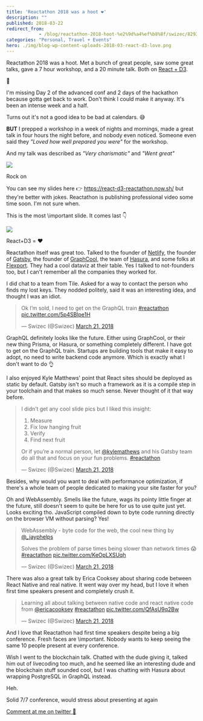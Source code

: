 ```yaml
---
title: 'Reactathon 2018 was a hoot ❤️'
description: ""
published: 2018-03-22
redirect_from: 
            - /blog/reactathon-2018-hoot-%e2%9d%a4%ef%b8%8f/swizec/8293
categories: "Personal, Travel + Events"
hero: ./img/blog-wp-content-uploads-2018-03-react-d3-love.png
---
```

Reactathon 2018 was a hoot. Met a bunch of great people, saw some great talks, gave a 7 hour workshop, and a 20 minute talk. Both on [React + D3](https://swizec.com/reactd3js).





🤘



I'm missing Day 2 of the advanced conf and 2 days of the hackathon because gotta get back to work. Don't think I could make it anyway. It's been an intense week and a half.



Turns out it's not a good idea to be bad at calendars. 😅



**BUT** I prepped a workshop in a week of nights and mornings, made a great talk in four hours the night before, and nobody even noticed. Someone even said they _"Loved how well prepared you were"_ for the workshop.



And my talk was described as _"Very charismatic"_ and _"Went great"_



![](./img/blog-wp-content-uploads-2018-03-rock-on.gif)



Rock on





You can see my slides here 👉 <https://react-d3-reactathon.now.sh/> but they're better with jokes. Reactathon is publishing professional video some time soon. I'm not sure when.



This is the most \\important slide. It comes last 👇



![](./img/blog-wp-content-uploads-2018-03-react-d3-love.png)



React+D3 = ❤️





Reactathon itself was great too. Talked to the founder of [Netlify](http://netlify.com/), the founder of [Gatsby](http://gatsbyjs.org), the founder of [GraphCool](https://www.graph.cool/), the team of [Hasura](https://hasura.io/), and some folks at [Flexport](https://www.flexport.com/). They had a cool dataviz at their table. Yes I talked to not-founders too, but I can't remember all the companies they worked for.



I did chat to a team from Tile. Asked for a way to contact the person who finds my lost keys. They nodded politely, said it was an interesting idea, and thought I was an idiot.



> Ok I’m sold, I need to get on the GraphQL train [#reactathon](https://twitter.com/hashtag/reactathon?src=hash&ref_src=twsrc%5Etfw) [pic.twitter.com/5p4SBlpe1H](https://t.co/5p4SBlpe1H)
>
> — Swizec (@Swizec) [March 21, 2018](https://twitter.com/Swizec/status/976561136383410176?ref_src=twsrc%5Etfw)



GraphQL definitely looks like the future. Either using GraphCool, or their new thing Prisma, or Hasura, or something completely different. I have got to get on the GraphQL train. Startups are building tools that make it easy to adopt, no need to write backend code anymore. Which is exactly what I don't want to do 👌



I also enjoyed Kyle Matthews' point that React sites should be deployed as static by default. Gatsby isn't so much a framework as it is a compile step in your toolchain and that makes so much sense. Never thought of it that way before.



> I didn’t get any cool slide pics but I liked this insight:  
>   
> 1. Measure  
> 2. Fix low hanging fruit  
> 3. Verify  
> 4. Find next fruit  
>   
> Or if you’re a normal person, let [@kylemathews](https://twitter.com/kylemathews?ref_src=twsrc%5Etfw) and his Gatsby team do all that and focus on your fun problems. [#reactathon](https://twitter.com/hashtag/reactathon?src=hash&ref_src=twsrc%5Etfw)
>
> — Swizec (@Swizec) [March 21, 2018](https://twitter.com/Swizec/status/976601418839744513?ref_src=twsrc%5Etfw)



Besides, why would you want to deal with performance optimization, if there's a whole team of people dedicated to making your site faster for you?



Oh and WebAssembly. Smells like the future, wags its pointy little finger at the future, still doesn't seem to quite be here for us to use quite just yet. Looks exciting tho. JavaScript compiled down to byte code running directly on the browser VM without parsing? Yes!



> WebAssembly - byte code for the web, the cool new thing by [@\_jayphelps](https://twitter.com/_jayphelps?ref_src=twsrc%5Etfw)  
>   
> Solves the problem of parse times being slower than network times 😱[#reactathon](https://twitter.com/hashtag/reactathon?src=hash&ref_src=twsrc%5Etfw) [pic.twitter.com/KeOpLXSUqh](https://t.co/KeOpLXSUqh)
>
> — Swizec (@Swizec) [March 21, 2018](https://twitter.com/Swizec/status/976517985702563840?ref_src=twsrc%5Etfw)



There was also a great talk by Erica Cooksey about sharing code between React Native and real native. It went way over my head, but I love it when first time speakers present and completely crush it.



> Learning all about talking between native code and react native code from [@ericacooksey](https://twitter.com/EricaCooksey?ref_src=twsrc%5Etfw) [#reactathon](https://twitter.com/hashtag/reactathon?src=hash&ref_src=twsrc%5Etfw) [pic.twitter.com/QfAsU9q2Bw](https://t.co/QfAsU9q2Bw)
>
> — Swizec (@Swizec) [March 21, 2018](https://twitter.com/Swizec/status/976553676507512832?ref_src=twsrc%5Etfw)



And I love that Reactathon had first time speakers despite being a big conference. Fresh faces are \\important. Nobody wants to keep seeing the same 10 people present at every conference.



Wish I went to the blockchain talk. Chatted with the dude giving it, talked him out of livecoding too much, and he seemed like an interesting dude and the blockchain stuff sounded cool, but I was chatting with Hasura about wrapping PostgreSQL in GraphQL instead.



Heh.



Solid 7/7 conference, would stress about presenting at again



[Comment at me on twitter 🤙](https://twitter.com/swizec)